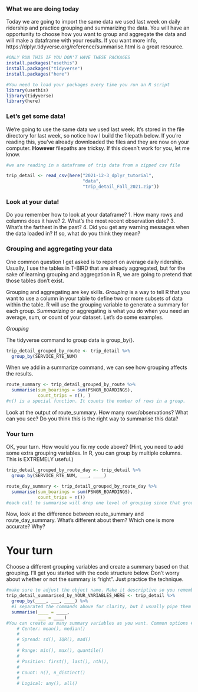 
### What we are doing today

Today we are going to import the same data we used last week on daily ridership and practice grouping and summarizing the data. You will have an opportunity to choose how you want to group and aggregate the data and will make a dataframe with your results. If you want more info, https://dplyr.tidyverse.org/reference/summarise.html is a great resource.

```r
#ONLY RUN THIS IF YOU DON'T HAVE THESE PACKAGES
install.packages("usethis")
install.packages("tidyverse")
install.packages("here")

```


```r
#You need to load your packages every time you run an R script
library(usethis)
library(tidyverse)
library(here)

```

### Let's get some data!

We're going to use the same data we used last week. It's stored in the file directory for last week, so notice how I build the filepath below. If you're reading this, you've already downloaded the files and they are now on your computer. **However** filepaths are tricksy. If this doesn't work for you, let me know. 

```r

#we are reading in a dataframe of trip data from a zipped csv file

trip_detail <- read_csv(here("2021-12-3_dplyr_tutorial", 
                             "data", 
                             "trip_detail_Fall_2021.zip"))

```


### Look at your data!

Do you remember how to look at your dataframe? 
  1. How many rows and columns does it have? 
  2. What's the most recent observation date? 
  3. What's the farthest in the past?
  4. Did you get any warning messages when the data loaded in? If so, what do you think they mean?
  
### Grouping and aggregating your data

One common question I get asked is to report on average daily ridership. Usually, I use the tables in T-BIRD that are already aggregated, but for the sake of learning grouping and aggregation in R, we are going to pretend that those tables don't exist. 

Grouping and aggregating are key skills. *Grouping* is a way to tell R that you want to use a column in your table to define two or more subsets of data within the table. R will use the grouping variable to generate a summary for each group. *Summarizing* or aggregating is what you do when you need an average, sum, or count of your dataset. Let's do some examples. 

*Grouping*

The tidyverse command to group data is group_by(). 
```r

trip_detail_grouped_by_route <- trip_detail %>% 
  group_by(SERVICE_RTE_NUM)

```


When we add in a summarize command, we can see how grouping affects the results. 

```r
route_summary <- trip_detail_grouped_by_route %>% 
  summarise(sum_boarings = sum(PSNGR_BOARDINGS), 
            count_trips = n(), )
#n() is a special function. It counts the number of rows in a group. 

```

Look at the output of route_summary. How many rows/observations? What can you see? Do you think this is the right way to summarise this data?

### Your turn

OK, your turn. How would you fix my code above? (Hint, you need to add some extra grouping variables. In R, you can group by multiple columns. This is EXTREMELY useful.)

```r

trip_detail_grouped_by_route_day <- trip_detail %>% 
  group_by(SERVICE_RTE_NUM, ___, ____)
```


```r
route_day_summary <- trip_detail_grouped_by_route_day %>% 
  summarise(sum_boarings = sum(PSNGR_BOARDINGS), 
            count_trips = n())
#each call to summarise will drop one level of grouping since that group is now just a single row. 
```

Now, look at the difference between route_summary and route_day_summary. What's different about them? Which one is more accurate? Why?

# Your turn

Choose a different grouping variables and create a summary based on that grouping. I'll get you started with the code structure below. Don't worry about whether or not the summary is "right". Just practice the technique. 

```r
#make sure to adjust the object name. Make it descriptive so you remember what it is later. 
trip_detail_summarised_by_YOUR_VARIABLES_HERE <- trip_detail %>% 
  group_by(____, ___, ____) %>% 
  #i separated the commands above for clarity, but I usually pipe them #together. AKA I use %>%  to connect them using "and then" logic
  summarise(____ = ____, 
            ___ = ____)
#You can create as many summary variables as you want. Common options #include:
    # Center: mean(), median()
    # 
    # Spread: sd(), IQR(), mad()
    # 
    # Range: min(), max(), quantile()
    # 
    # Position: first(), last(), nth(),
    # 
    # Count: n(), n_distinct()
    # 
    # Logical: any(), all()
```

